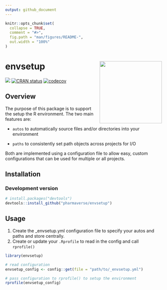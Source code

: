 ```yaml
---
output: github_document
---
```


<!-- README.md is generated from README.Rmd. Please edit that file -->

```r
knitr::opts_chunk$set(
  collapse = TRUE,
  comment = "#>",
  fig.path = "man/figures/README-",
  out.width = "100%"
)
```

# envsetup <img src='man/figures/logo.png' align="right" height="200" style="float:right; height:200px;" />


<!-- badges: start -->

[<img src="http://pharmaverse.org/shields/envsetup.svg">](https://pharmaverse.org)
[![CRAN status](https://www.r-pkg.org/badges/version/envsetup)](https://CRAN.R-project.org/package=envsetup)
[![codecov](https://codecov.io/gh/pharmaverse/envsetup/branch/main/graph/badge.svg)](https://app.codecov.io/gh/pharmaverse/envsetup?branch=main)

<!-- badges: end -->

## Overview

The purpose of this package is to support the setup the R environment.  The two main features are:


-   `autos` to automatically source files and/or directories into your environment

-   `paths` to consistently set path objects across projects for I/O

Both are implemented using a configuration file to allow easy, custom configurations that can be used for multiple or all projects.


## Installation

### Development version

```r
# install.packages("devtools")
devtools::install_github("pharmaverse/envsetup")
```


## Usage

1.  Create the _envsetup.yml configuration file to specify your autos and paths and store centrally.
2.  Create or update your `.Rprofile` to read in the config and call `rprofile()`

```r
library(envsetup)

# read configuration
envsetup_config <- config::get(file = "path/to/_envsetup.yml")

# pass configuration to rprofile() to setup the environment
rprofile(envsetup_config)
```
